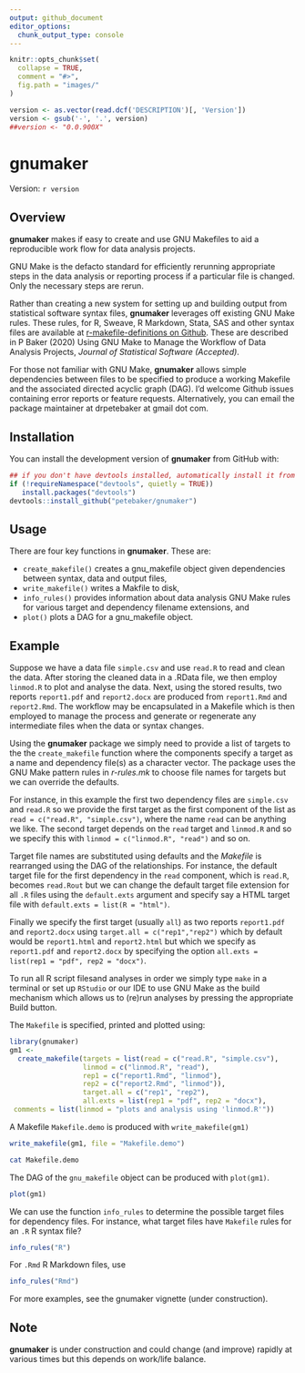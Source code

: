 ```yaml
---
output: github_document
editor_options: 
  chunk_output_type: console
---
```

<!-- README.md is generated from README.Rmd. Please edit that file -->

```r
knitr::opts_chunk$set(
  collapse = TRUE,
  comment = "#>",
  fig.path = "images/"
)

version <- as.vector(read.dcf('DESCRIPTION')[, 'Version'])
version <- gsub('-', '.', version)
##version <- "0.0.900X"
```

# gnumaker

Version: `r version`

## Overview

**gnumaker** makes if easy to create and use GNU Makefiles to aid a reproducible work flow for data analysis projects.

GNU Make is the defacto standard for efficiently rerunning appropriate steps in the data analysis or reporting process if a particular file is changed. Only the necessary steps are rerun.

Rather than creating a new system for setting up and building output from statistical software syntax files, **gnumaker** leverages off existing GNU Make rules. These rules, for R, Sweave, R Markdown, Stata, SAS and other syntax files are available at [r-makefile-definitions on Github](https://github.com/petebaker/r-makefile-definitions). These are described in P Baker (2020) Using GNU Make to Manage the Workflow of Data Analysis Projects, _Journal of Statistical Software (Accepted)_. 

For those not familiar with GNU Make, **gnumaker** allows simple dependencies between files to be specified to produce a working Makefile and the associated directed acyclic graph (DAG). 
I'd welcome Github issues containing error reports or feature requests. 
Alternatively, you can email the package maintainer at drpetebaker at gmail dot com.

## Installation

<!--
Install the latest CRAN version of **gnumaker** with:

```r
##install.packages("gnumaker")
```
## Note that three dependencies are in BioConductor so use BiocManager
NB: parked here in case biocViews: line in DESCRIPTION does not work

if (!requireNamespace("BiocManager", quietly = TRUE))
   install.packages("BiocManager")
devtools::install_github("petebaker/gnumaker", repos = BiocManager::repositories())
-->

You can install the development version of **gnumaker** from GitHub with:
```r
## if you don't have devtools installed, automatically install it from CRAN
if (!requireNamespace("devtools", quietly = TRUE))
   install.packages("devtools")
devtools::install_github("petebaker/gnumaker")
```

## Usage

There are four key functions in **gnumaker**. These are:

* `create_makefile()` creates a gnu\_makefile object given dependencies between syntax, data and output files,
* `write_makefile()` writes a Makfile to disk,
* `info_rules()` provides information about data analysis GNU Make rules for various target and dependency filename extensions, and
* `plot()` plots a DAG for a gnu\_makefile object.

## Example

Suppose we have a data file `simple.csv` and use `read.R` to read and
clean the data. After storing the cleaned data in a .RData file, we
then employ `linmod.R` to plot and analyse the data. Next, using the
stored results, two reports `report1.pdf` and `report2.docx` are
produced from `report1.Rmd` and `report2.Rmd`. The workflow may be
encapsulated in a Makefile which is then employed to manage the
process and generate or regenerate any intermediate files when the
data or syntax changes.

Using the **gnumaker** package we simply need to provide a list of
targets to the the `create_makefile` function where the components
specify a target as a name and dependency file(s) as a character
vector. The package uses the GNU Make pattern rules in _r-rules.mk_ to
choose file names for targets but we can override the defaults.

For instance, in this example the first two dependency files are
`simple.csv` and `read.R` so we provide the first target as the
first component of the list as `read = c("read.R", "simple.csv")`,
where the name `read` can be anything we like.  The second target
depends on the `read` target and `linmod.R` and so we specify this
with `linmod = c("linmod.R", "read")` and so on.

Target file names are substituted using defaults and the _Makefile_ is
rearranged using the DAG of the relationships. For instance, the
default target file for the first dependency in the `read` component,
which is `read.R`, becomes `read.Rout` but we can change the default
target file extension for all `.R` files using the `default.exts`
argument and specify say a HTML target file with 
`default.exts = list(R = "html")`.


Finally we specify the first target (usually `all`) as two reports
`report1.pdf` and `report2.docx` using 
`target.all = c("rep1","rep2")` which by default would be
 `report1.html` and `report2.html` but which we specify as 
 `report1.pdf` and `report2.docx` by specifying the option
 `all.exts = list(rep1 = "pdf", rep2 = "docx")`. 
 
 To run all R script filesand analyses in order we simply type `make`
 in a terminal or set up `RStudio` or our IDE to use GNU Make as the
 build mechanism which allows us to (re)run analyses by pressing the
 appropriate Build button.
 
 The `Makefile` is specified, printed and plotted using:

```r
library(gnumaker)
gm1 <-
  create_makefile(targets = list(read = c("read.R", "simple.csv"),
                  linmod = c("linmod.R", "read"),
                  rep1 = c("report1.Rmd", "linmod"),
                  rep2 = c("report2.Rmd", "linmod")),
                  target.all = c("rep1", "rep2"),
                  all.exts = list(rep1 = "pdf", rep2 = "docx"),
 comments = list(linmod = "plots and analysis using 'linmod.R'"))
```

A Makefile `Makefile.demo` is produced with `write_makefile(gm1)`

```r
write_makefile(gm1, file = "Makefile.demo")
```

```bash
cat Makefile.demo
```

The DAG of the `gnu_makefile` object can be produced with `plot(gm1)`.

```r
plot(gm1)
```

We can use the function `info_rules` to determine the possible target
files for dependency files. For instance, what target files have
`Makefile` rules for an `.R` R syntax file?

```r
info_rules("R")
```

For `.Rmd` R Markdown files, use

```r
info_rules("Rmd")
```

For more examples, see the gnumaker vignette (under construction).

## Note

**gnumaker** is under construction and could change (and improve)
rapidly at various times but this depends on work/life balance.
